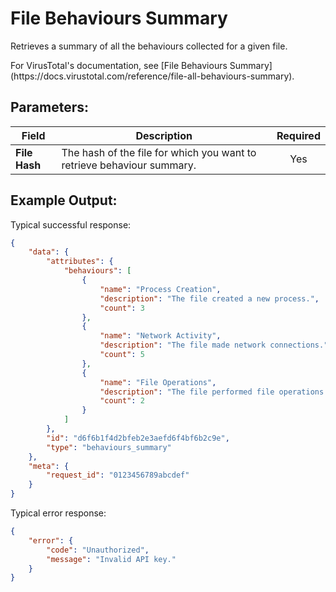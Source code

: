 
# File Behaviours Summary

Retrieves a summary of all the behaviours collected for a given file.

<Callout type="info">
	For VirusTotal's documentation, see [File Behaviours Summary](https://docs.virustotal.com/reference/file-all-behaviours-summary).
</Callout>

## Parameters:

| Field             | Description                                                                                          | Required |
| ----------------- | ---------------------------------------------------------------------------------------------------- | :------: |
| **File Hash**     | The hash of the file for which you want to retrieve behaviour summary.                               |   Yes    |


## Example Output:

Typical successful response:

```json
{
    "data": {
        "attributes": {
            "behaviours": [
                {
                    "name": "Process Creation",
                    "description": "The file created a new process.",
                    "count": 3
                },
                {
                    "name": "Network Activity",
                    "description": "The file made network connections.",
                    "count": 5
                },
                {
                    "name": "File Operations",
                    "description": "The file performed file operations.",
                    "count": 2
                }
            ]
        },
        "id": "d6f6b1f4d2bfeb2e3aefd6f4bf6b2c9e",
        "type": "behaviours_summary"
    },
    "meta": {
        "request_id": "0123456789abcdef"
    }
}
```

Typical error response:
```json 
{
    "error": {
        "code": "Unauthorized",
        "message": "Invalid API key."
    }
}
```
